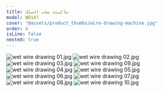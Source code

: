 ```yaml
---
title: ماكينة سحب السلك
model: WD147
cover: "@assets/product_thumbs/wire-drawing-machine.jpg"
order: 4
isLine: false
nested: true
---
```



<ProductTabs />

![wet wire drawing 01.jpg](@assets/article_images/wire-drawing-machine/wet-wire-drawing-01.jpg)
![wet wire drawing 02.jpg](@assets/article_images/wire-drawing-machine/wet-wire-drawing-02.jpg)
![wet wire drawing 03.jpg](@assets/article_images/wire-drawing-machine/wet-wire-drawing-03.jpg)
![wet wire drawing 09.jpg](@assets/article_images/wire-drawing-machine/wet-wire-drawing-09.jpg)
![wet wire drawing 04.jpg](@assets/article_images/wire-drawing-machine/wet-wire-drawing-04.jpg)
![wet wire drawing 05.jpg](@assets/article_images/wire-drawing-machine/wet-wire-drawing-05.jpg)
![wet wire drawing 06.jpg](@assets/article_images/wire-drawing-machine/wet-wire-drawing-06.jpg)
![wet wire drawing 07.jpg](@assets/article_images/wire-drawing-machine/wet-wire-drawing-07.jpg)
![wet wire drawing 08.jpg](@assets/article_images/wire-drawing-machine/wet-wire-drawing-08.jpg)
![wet wire drawing 10.jpg](@assets/article_images/wire-drawing-machine/wet-wire-drawing-10.jpg)
